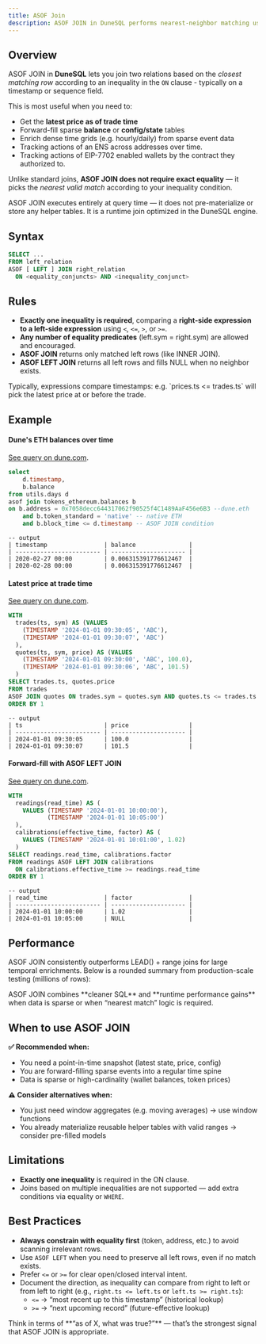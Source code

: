 ```yaml
---
title: ASOF Join
description: ASOF JOIN in DuneSQL performs nearest-neighbor matching using inequality predicates, making it ideal for temporal lookups like "latest price at trade time" or forward-fill balance snapshots.
---
```


## Overview

ASOF JOIN in **DuneSQL** lets you join two relations based on the *closest matching row* according to an inequality in the `ON` clause - typically on a timestamp or sequence field.

This is most useful when you need to:

- Get the **latest price as of trade time**
- Forward-fill sparse **balance** or **config/state** tables
- Enrich dense time grids (e.g. hourly/daily) from sparse event data
- Tracking actions of an ENS across addresses over time.
- Tracking actions of EIP-7702 enabled wallets by the contract they authorized to.

Unlike standard joins, **ASOF JOIN does not require exact equality** — it picks the *nearest valid match* according to your inequality condition.

<Info>
ASOF JOIN executes entirely at query time — it does not pre-materialize or store any helper tables. It is a runtime join optimized in the DuneSQL engine.
</Info>

## Syntax

```sql
SELECT ...
FROM left_relation
ASOF [ LEFT ] JOIN right_relation
  ON <equality_conjuncts> AND <inequality_conjunct>
```

## Rules
- **Exactly one inequality is required**, comparing a **right-side expression to a left-side expression** using `<`, `<=`, `>`, or `>=`.
- **Any number of equality predicates** (left.sym = right.sym) are allowed and encouraged.
- **ASOF JOIN** returns only matched left rows (like INNER JOIN).
- **ASOF LEFT JOIN** returns all left rows and fills NULL when no neighbor exists.

<Info>
Typically, expressions compare timestamps: e.g. `prices.ts <= trades.ts` will pick the latest price at or before the trade.
</Info>

## Example
#### Dune's ETH balances over time
[See query on dune.com](https://dune.com/queries/6015716).

```sql
select 
    d.timestamp,
    b.balance
from utils.days d
asof join tokens_ethereum.balances b
on b.address = 0x7058decc644317062f90525f4C1489AaF456e6B3 --dune.eth
    and b.token_standard = 'native' -- native ETH
    and b.block_time <= d.timestamp -- ASOF JOIN condition
```

```
-- output
| timestamp                | balance               |
| ------------------------ | --------------------- |
| 2020-02-27 00:00         | 0.006315391776612467  |
| 2020-02-28 00:00         | 0.006315391776612467  |

```

#### Latest price at trade time
[See query on dune.com](https://dune.com/queries/6015749).
```sql
WITH
  trades(ts, sym) AS (VALUES 
    (TIMESTAMP '2024-01-01 09:30:05', 'ABC'),
    (TIMESTAMP '2024-01-01 09:30:07', 'ABC')
  ),
  quotes(ts, sym, price) AS (VALUES 
    (TIMESTAMP '2024-01-01 09:30:00', 'ABC', 100.0),
    (TIMESTAMP '2024-01-01 09:30:06', 'ABC', 101.5)
  )
SELECT trades.ts, quotes.price
FROM trades 
ASOF JOIN quotes ON trades.sym = quotes.sym AND quotes.ts <= trades.ts
ORDER BY 1
```

```
-- output
| ts                       | price                 |
| ------------------------ | --------------------- |
| 2024-01-01 09:30:05      | 100.0                 |
| 2024-01-01 09:30:07      | 101.5                 |
```

#### Forward-fill with ASOF LEFT JOIN
[See query on dune.com](https://dune.com/queries/6015744).

```sql
WITH
  readings(read_time) AS (
    VALUES (TIMESTAMP '2024-01-01 10:00:00'),
           (TIMESTAMP '2024-01-01 10:05:00')
  ),
  calibrations(effective_time, factor) AS (
    VALUES (TIMESTAMP '2024-01-01 10:01:00', 1.02)
  )
SELECT readings.read_time, calibrations.factor
FROM readings ASOF LEFT JOIN calibrations
  ON calibrations.effective_time >= readings.read_time
ORDER BY 1
```

```
-- output
| read_time                | factor                |
| ------------------------ | --------------------- |
| 2024-01-01 10:00:00      | 1.02                  |
| 2024-01-01 10:05:00      | NULL                  |
```

## Performance
ASOF JOIN consistently outperforms LEAD() + range joins for large temporal enrichments.
Below is a rounded summary from production-scale testing (millions of rows):


<Tip> 
ASOF JOIN combines **cleaner SQL** and **runtime performance gains** when data is sparse or when “nearest match” logic is required. 
</Tip>

## When to use ASOF JOIN
**✅ Recommended when:**
- You need a point-in-time snapshot (latest state, price, config)
- You are forward-filling sparse events into a regular time spine
- Data is sparse or high-cardinality (wallet balances, token prices)

**⚠️ Consider alternatives when:**
- You just need window aggregates (e.g. moving averages) → use window functions
- You already materialize reusable helper tables with valid ranges → consider pre-filled models

## Limitations
- **Exactly one inequality** is required in the ON clause.
- Joins based on multiple inequalities are not supported — add extra conditions via equality or `WHERE`.

## Best Practices
- **Always constrain with equality first** (token, address, etc.) to avoid scanning irrelevant rows.
- Use `ASOF LEFT` when you need to preserve all left rows, even if no match exists.
- Prefer `<=` or `>=` for clear open/closed interval intent.
- Document the direction, as inequality can compare from right to left or from left to right (e.g., `right.ts <= left.ts` or `left.ts >= right.ts`):
    - `<=` → “most recent up to this timestamp” (historical lookup)
    - `>=` → “next upcoming record” (future-effective lookup)

<Tip> 
Think in terms of **“as of X, what was true?”** — that’s the strongest signal that ASOF JOIN is appropriate. 
</Tip>